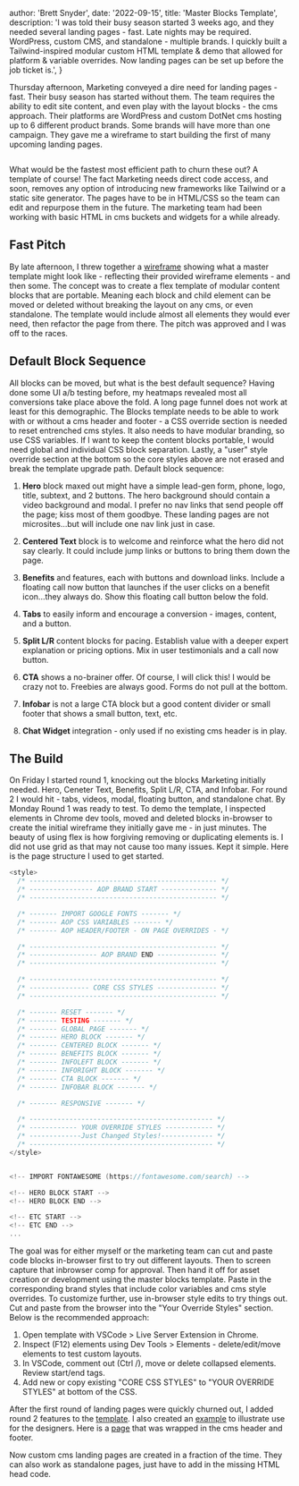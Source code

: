 
  author: 'Brett Snyder',
  date: '2022-09-15',
  title: 'Master Blocks Template',
  description:
    'I was told their busy season started 3 weeks ago, and they needed several landing pages - fast. Late nights may be required. WordPress, custom CMS, and standalone - multiple brands. I quickly built a Tailwind-inspired modular custom HTML template & demo that allowed for platform & variable overrides. Now landing pages can be set up before the job ticket is.',
}


Thursday afternoon, Marketing conveyed a dire need for landing pages - fast. Their busy season has started without them. The team requires the ability to edit site content, and even play with the layout blocks - the cms approach. Their platforms are WordPress and custom DotNet cms hosting up to 6 different product brands. Some brands will have more than one campaign. They gave me a wireframe to start building the first of many upcoming landing&nbsp;pages.

<Image src={masterBlocks} alt="" />

What would be the fastest most efficient path to churn these out? A template of course! The fact Marketing needs direct code access, and soon, removes any option of introducing new frameworks like Tailwind or a static site generator. The pages have to be in HTML/CSS so the team can edit and repurpose them in the future. The marketing team had been working with basic HTML in cms buckets and widgets for a while&nbsp;already.

## Fast Pitch

By late afternoon, I threw together a <a href="https://www.figma.com/file/RsPli1nlGQuaH6KcpPDWCd/Master-LP-Blocks-Graybox?node-id=0%3A1" target="samples">wireframe</a> showing what a master template might look like - reflecting their provided wireframe elements - and then some. The concept was to create a flex template of modular content blocks that are portable. Meaning each block and child element can be moved or deleted without breaking the layout on any cms, or even standalone. The template would include almost all elements they would ever need, then refactor the page from there. The pitch was approved and I was off to the&nbsp;races.

## Default Block Sequence

All blocks can be moved, but what is the best default sequence? Having done some UI a/b testing before, my heatmaps revealed most all conversions take place above the fold. A long page funnel does not work at least for this demographic. The Blocks template needs to be able to work with or without a cms header and footer - a CSS override section is needed to reset entrenched cms styles. It also needs to have modular branding, so use CSS variables. If I want to keep the content blocks portable, I would need global and individual CSS block separation. Lastly, a "user" style override section at the bottom so the core styles above are not erased and break the template upgrade path. Default&nbsp;block&nbsp;sequence:

1. **Hero** block maxed out might have a simple lead-gen form, phone, logo, title, subtext, and 2 buttons. The hero background should contain a video background and modal. I prefer no nav links that send people off the page; kiss most of them goodbye. These landing pages are not microsites...but will include one nav link just in case.

2. **Centered Text** block is to welcome and reinforce what the hero did not say clearly. It could include jump links or buttons to bring them down the page.

3. **Benefits** and features, each with buttons and download links. Include a floating call now button that launches if the user clicks on a benefit icon...they always do. Show this floating call button below the fold.

4. **Tabs** to easily inform and encourage a conversion - images, content, and a button.

5. **Split L/R** content blocks for pacing. Establish value with a deeper expert explanation or pricing options. Mix in user testimonials and a call now button.

6. **CTA** shows a no-brainer offer. Of course, I will click this! I would be crazy not to. Freebies are always good. Forms do not pull at the bottom.

7. **Infobar** is not a large CTA block but a good content divider or small footer that shows a small button, text, etc.

8. **Chat Widget** integration - only used if no existing cms header is in play.

## The Build

On Friday I started round 1, knocking out the blocks Marketing initially needed. Hero, Ceneter Text, Benefits, Split L/R, CTA, and Infobar. For round 2 I would hit - tabs, videos, modal, floating button, and standalone chat. By Monday Round 1 was ready to test. To demo the template, I inspected elements in Chrome dev tools, moved and deleted blocks in-browser to create the initial wireframe they initially gave me - in just minutes. The beauty of using flex is how forgiving removing or duplicating elements is. I did not use grid as that may not cause too many issues. Kept it simple. Here is the page structure I used to get started.

```c
<style>
  /* ----------------------------------------------- */
  /* ---------------- AOP BRAND START -------------- */
  /* ----------------------------------------------- */

  /* ------- IMPORT GOOGLE FONTS ------- */
  /* ------- AOP CSS VARIABLES ------- */
  /* ------- AOP HEADER/FOOTER - ON PAGE OVERRIDES - */

  /* ----------------------------------------------- */
  /* ----------------- AOP BRAND END --------------- */
  /* ----------------------------------------------- */

  /* ----------------------------------------------- */
  /* --------------- CORE CSS STYLES --------------- */
  /* ----------------------------------------------- */

  /* ------- RESET ------- */
  /* ------- TESTING ------- */
  /* ------- GLOBAL PAGE ------- */
  /* ------- HERO BLOCK ------- */
  /* ------- CENTERED BLOCK ------- */
  /* ------- BENEFITS BLOCK ------- */
  /* ------- INFOLEFT BLOCK ------- */
  /* ------- INFORIGHT BLOCK ------- */
  /* ------- CTA BLOCK ------- */
  /* ------- INFOBAR BLOCK ------- */

  /* ------- RESPONSIVE ------- */

  /* ---------------------------------------------- */
  /* ------------ YOUR OVERRIDE STYLES ------------ */
  /* -------------Just Changed Styles!------------- */
  /* ---------------------------------------------- */
</style>


<!-- IMPORT FONTAWESOME (https://fontawesome.com/search) -->

<!-- HERO BLOCK START -->
<!-- HERO BLOCK END -->

<!-- ETC START -->
<!-- ETC END -->
...
```

The goal was for either myself or the marketing team can cut and paste code blocks in-browser first to try out different layouts. Then to screen capture that inbrowser comp for approval. Then hand it off for asset creation or development using the master blocks template. Paste in the corresponding brand styles that include color variables and cms style overrides. To customize further, use in-browser style edits to try things out. Cut and paste from the browser into the "Your Override Styles" section. Below is the recommended&nbsp;approach:

1. Open template with VSCode > Live Server Extension in Chrome.
2. Inspect (F12) elements using Dev Tools > Elements - delete/edit/move elements to test custom layouts.
3. In VSCode, comment out (Ctrl /), move or delete collapsed elements. Review start/end tags.
4. Add new or copy existing "CORE CSS STYLES" to "YOUR OVERRIDE STYLES" at bottom of the CSS.

After the first round of landing pages were quickly churned out, I added round 2 features to the <a href="https://www.brettsnyder.me/demo/master-blocks/aop-master-lp-blocks.html" target="samples">template</a>. I also created an <a href="https://www.brettsnyder.me/demo/master-blocks/example-aop-lp.html" target="samples">example</a> to illustrate use for the designers. Here is a <a href="https://www.calvertacademy.com/landing/private-learning-experience-with-accreditation/" target="samples">page</a> that was wrapped in the cms header and footer.

Now custom cms landing pages are created in a fraction of the time. They can also work as standalone pages, just have to add in the missing HTML head&nbsp;code.
